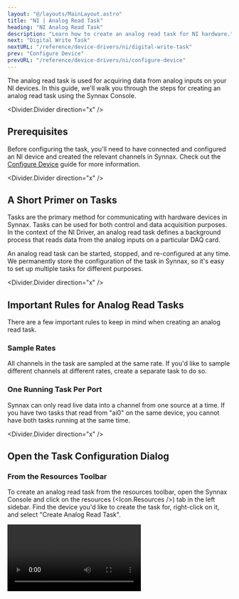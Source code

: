 ```yaml
---
layout: "@/layouts/MainLayout.astro"
title: "NI | Analog Read Task"
heading: "NI Analog Read Task"
description: "Learn how to create an analog read task for NI hardware."   
next: "Digital Write Task"
nextURL: "/reference/device-drivers/ni/digital-write-task"
prev: "Configure Device"
prevURL: "/reference/device-drivers/ni/configure-device"
---
```


The analog read task is used for acquiring data from analog inputs on your NI devices. 
In this guide, we'll walk you through the steps for creating an analog read task using
the Synnax Console.

<Divider.Divider direction="x" />

## Prerequisites

Before configuring the task, you'll need to have connected and configured an NI device
and created the relevant channels in Synnax. Check out the 
[Configure Device](/reference/device-drivers/ni/configure-device) guide for more information.

<Divider.Divider direction="x" />

## A Short Primer on Tasks

Tasks are the primary method for communicating with hardware devices in Synnax. Tasks
can be used for both control and data acquisition purposes. In the context of the NI
Driver, an analog read task defines a background process that reads data from the 
analog inputs on a particular DAQ card.

An analog read task can be started, stopped, and re-configured at any time. We 
permanently store the configuration of the task in Synnax, so it's easy to set up 
multiple tasks for different purposes.

<Divider.Divider direction="x" />

## Important Rules for Analog Read Tasks

There are a few important rules to keep in mind when creating an analog read task.

### Sample Rates 

All channels in the task are sampled at the same rate. If you'd like to sample
different channels at different rates, create a separate task to do so.

### One Running Task Per Port

Synnax can only read live data into a channel from one source at a time. If you have two
tasks that read from "ai0" on the same device, you cannot have both tasks running at the same time.

<Divider.Divider direction="x" />

## Open the Task Configuration Dialog

### From the Resources Toolbar

To create an analog read task from the resources toolbar, open the Synnax Console and 
click on the resources (<Icon.Resources />) tab in the left sidebar. Find the device you'd like to create
the task for, right-click on it, and select "Create Analog Read Task".

<Video client:only="react" id="device-drivers/ni/analog-read-task/device-create-analog-read-task" />

### From the Command Palette

To create an analog read task from the command palette, open the Synnax Console and 
click on the Quick Search & Command Palette at the top. You can also open this palette with 
`Ctrl+Shift+P` on Windows/Linux and `Cmd+Shift+P` on macOS.

In command mode (enabled when the first character in the input is ">"), type
"NI". You'll see an option called "Create a New Analog Read Task". Select this
option to open the read task configuration dialog.

<Video client:only="react" id="device-drivers/ni/analog-read-task/palette-create-analog-read-task" />

### From The Layout Selector

To create an analog read task from the layout selector, click on the "+" button in the 
top right corner of the central mosaic and select "NI Analog Read Task".

<Video client:only="react" id="device-drivers/ni/analog-read-task/layout-create-analog-read-task" />

<Divider.Divider direction="x" />

## Configuring the Task

### <StepText level="h3" step={1}>Select your NI Device</StepText>

The first step is to select the NI device you'd like to read data from. Use the dropdown
menu in the top left corner to do so.

<Video client:only="react" id="device-drivers/ni/analog-read-task/analog-read-task-select-device" />

### <StepText level="h3" step={2}>Add Channels to the Task</StepText>

Next, you'll need to add channels to read data from. Click on the "+" button in the
channels section. Then, click on the new channel in the list to configure it.

<Video client:only="react" id="device-drivers/ni/analog-read-task/analog-read-task-create-channel" />

### <StepText level="h3" step={3}>Configure Timing</StepText>

There are two parameters to control the timing of the task: the **sample rate** and the 
**stream rate**. The sample rate defines how many samples per second the task will read
from the device. The stream rate defines how often the task will stream data into Synnax.

For example, if you set the sample rate to 10 Hz and the stream rate to 1 Hz, Synnax will
read a batch of 10 samples every second, and then forward the entire batch to the Synnax database.

For very low rate tasks (&lt; 50Hz), we recommend setting the stream rate to the same value
as the sample rate. For higher rate tasks, lowering the stream rate can significantly 
improve performance. It's typically best to keep the stream rate below 50Hz unless you need
to quickly process incoming data in real-time.

<div style={{ display: "flex", justifyContent: "center"}}>
<Image 
    client:only="react" 
    id="device-drivers/ni/analog-read-task/analog-read-task-timing" 
    style={{ width: "50%", minWidth: 200 }}
/>
</div>

### <StepText level="h3" step={4}>Enable/Disable Data Saving</StepText>

Data saving defines whether acquired data will be permanently stored in Synnax. When
enabled, Synnax will both stream and store data. When disabled, Synnax will only
stream data for real-time visualization, control, and processing. Historical data will
not be available for review.

We recommend turning data saving off when you're testing a new task or running operations
where historical data saving is not important.

<Divider.Divider direction="x" />

## Start the Task

Once you'd added all of the channels you need and have configured task PerformanceTiming, 
hit the "Configure" button. If there are no errors, Synnax will acknowledge the configured 
task and enable the Play (<Icon.Play />) button in the dialog. Click this button to start the task.

<Video client:only="react" id="device-drivers/ni/analog-read-task/analog-read-task-start" />

<Note.Note variant="info">
Starting and stopping a task does not re-apply the task configuration. If you've made 
changes to the configuration, you'll need to re-configure the task by hitting the "
Configure" button.
</Note.Note>